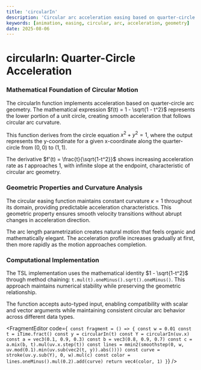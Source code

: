 ```yaml
---
title: 'circularIn'
description: 'Circular arc acceleration easing based on quarter-circle geometry for smooth motion buildup'
keywords: [animation, easing, circular, arc, acceleration, geometry]
date: 2025-08-06
---
```



# circularIn: Quarter-Circle Acceleration

### Mathematical Foundation of Circular Motion

The circularIn function implements acceleration based on quarter-circle arc geometry. The mathematical expression $f(t) = 1 - \sqrt{1 - t^2}$ represents the lower portion of a unit circle, creating smooth acceleration that follows circular arc curvature.

This function derives from the circle equation $x^2 + y^2 = 1$, where the output represents the y-coordinate for a given x-coordinate along the quarter-circle from $(0,0)$ to $(1,1)$.

The derivative $f'(t) = \frac{t}{\sqrt{1-t^2}}$ shows increasing acceleration rate as $t$ approaches 1, with infinite slope at the endpoint, characteristic of circular arc geometry.

### Geometric Properties and Curvature Analysis

The circular easing function maintains constant curvature $\kappa = 1$ throughout its domain, providing predictable acceleration characteristics. This geometric property ensures smooth velocity transitions without abrupt changes in acceleration direction.

The arc length parametrization creates natural motion that feels organic and mathematically elegant. The acceleration profile increases gradually at first, then more rapidly as the motion approaches completion.

### Computational Implementation

The TSL implementation uses the mathematical identity $1 - \sqrt{1-t^2}$ through method chaining: `t.mul(t).oneMinus().sqrt().oneMinus()`. This approach maintains numerical stability while preserving the geometric relationship.

The function accepts auto-typed input, enabling compatibility with scalar and vector arguments while maintaining consistent circular arc behavior across different data types.

<FragmentEditor
        code={`
const fragment = () => {
    const w = 0.01
    const t = iTime.fract()
    const y = circularIn(t)
    const Y = circularIn(uv.x)
    const a = vec3(0.1, 0.9, 0.3)
    const b = vec3(0.8, 0.9, 0.7)
    const c = a.mix(b, t).mul(uv.x.step(t))
    const lines = mmin2(smoothstep(0, w, uv.mod(0.1).min(uv.sub(vec2(t, y)).abs())))
    const curve = stroke(uv.y.sub(Y), 0, w).mul(c)
    const color = lines.oneMinus().mul(0.2).add(curve)
    return vec4(color, 1)
}`}
/>
